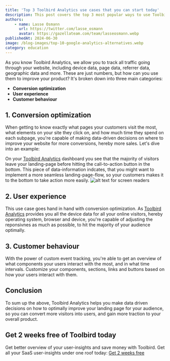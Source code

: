 ```yaml
---
title: 'Top 3 Toolbird Analytics use cases that you can start today'
description: This post covers the top 3 most popular ways to use Toolbird Analytics to make data-driven decisions for business advantage.
authors:
    - name: Lasse Osmann
      url: https://twitter.com/lasse_osmann
      avatar: https://gazellateam.com/team/lasseosmann.webp
publishedAt: 2024-06-30
image: /blog-images/top-10-google-analytics-alternatives.webp
category: education
---
```


As you know Toolbird Analytics, we allow you to track all traffic going through your website, including device data, page data, referrer data, geographic data and more. These are just numbers, but how can you use them to improve your product? It's broken down into three main categories:

-   **Conversion optimization**
-   **User experience**
-   **Customer behaviour**

## 1. Conversion optimization

When getting to know exactly what pages your customers visit the most, what elements on your site they click on, and how much time they spend on each subpage, you&apos;re capable of making data-driven decisions on where to improve your website for more conversions, hereby more sales. Let&apos;s dive into an example:

On your [Toolbird Analytics](https://app.toolbird.io/auth/login) dashboard you see that the majority of visitors leave your landing-page before hitting the call-to-action button in the bottom. This piece of data-information indcates, that you might want to implement a more seamless landing-page-flow, so your customers makes it to the bottom to take action more easily.
![alt text for screen readers](/blog-images/referrer.webp 'Text to show on mouseover')

## 2. User experience

This use case goes hand in hand with conversion optimization. As [Toolbird Analytics](https://app.toolbird.io/auth/login) provides you all the device data for all your online visitors, hereby operating system, browser and device, you&apos;re capable of adjusting the reponsivnes as much as possible, to hit the majority of your audience optimally.

## 3. Customer behaviour

With the power of custom event tracking, you&apos;re able to get an overview of what components your users interact with the most, and in what time intervals. Customize your components, sections, links and buttons based on how your users interact with them.

## Conclusion

To sum up the above, Toolbird Analytics helps you make data driven decisions on how to optimally improve your landing page for your audience, so you can convert more visitors into users, and gain more traction to your overall product.

## Get 2 weeks free of Toolbird today

Get better overview of your user-insights and save money with Toolbird. Get all your SaaS user-insights under one roof today: [Get 2 weeks free](https://app.toolbird.io/auth/register)
